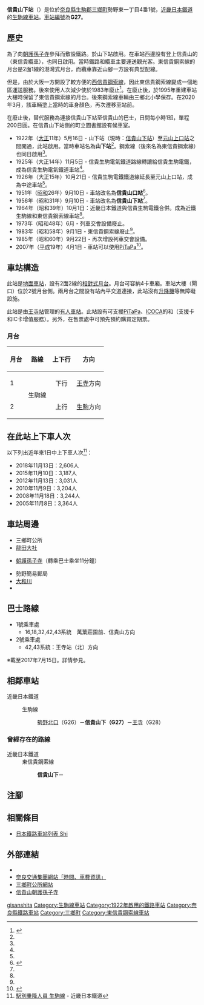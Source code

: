 {{NoteTA|G1=Transport
|T=zh-hans:信贵山下站;zh-hk:信貴山下站;zh-tw:信貴山下車站;
|1=zh-hans:信贵山下站;zh-hk:信貴山下站;zh-tw:信貴山下車站;
}}
{{Otheruseslist|近畿日本鐵道（近鐵）生駒線的車站|近鐵信貴線、西信貴鋼索線的車站|信貴山口站|近鐵東信貴鋼索線曾經存在的車站|信貴山站}}
{{Infobox station
|公司色 = #cc0033
|站名 = 信貴山下*
|圖片 = 
|圖片說明 = 
|日文原名 = 信貴山下
|平假名 = しぎさんした
|羅馬拼音 = Shigisanshita
|副站名 = 
|電報略號 =シサタ
|所在地 = {{JPN}}[[奈良縣|奈良縣]][[生駒郡|生駒郡]][[三鄉町|三鄉町]]勢野西一丁目4番1號
|座標 = {{coord|34|36|3.7|N|135|41|42.11|E|type:railwaystation_region:JP-24|display=inline,title}}
|車站構造 = [[地面車站|地面車站]]
|月台配置 = 2面2線
|啟用年月日 = 1922年（[[大正|大正]]11年）5月16日
|廢站年月日 = 
|乘車人次 = 1,471
|統計年度 = 2017
|轉車 =  
|全寬備註 = * 此站曾經改名兩次<br />- 1951年 山下站→信貴山口站<br />- 1956年 信貴山口站→信貴山下站
|adjacent = {{Adjacent stations|system=近畿日本鐵道|line=G|left=勢野北口|right=王寺|note-left=G26<br />0.8km|note-mid={{近鐵車站編號|G|27}}<br />距離[[王寺站_(日本)|王寺]]0.9km|note-right=G28<br />0.9km}}
}}
{{Infobox station
|公司色 = grey
|站名 = 信貴山下*
|圖片 = 
|圖片說明 =
|日文原名 = 信貴山下
|平假名 = しぎさんした
|羅馬拼音 = SHIGISANSHITA
|副站名 = 
|電報略號 =
|所在地 = {{JPN}}[[奈良縣|奈良縣]][[生駒郡|生駒郡]][[三鄉町|三鄉町]]勢野西二丁目
|車站構造 = [[地面車站|地面車站]]
|月台配置 = 2面1線
|啟用年月日 = 1922年（[[大正|大正]]11年）5月16日
|廢站年月日 = 1983年（[[昭和|昭和]]58年）9月1日
|全寬備註 = 
|adjacent = {{Adjacent stations|system=近畿日本鐵道|line=東信貴鋼索線|left=|right=信貴山|note-left=|note-mid=距離信貴山下0.0km|note-right=1.7km}}
}}
'''信貴山下站'''（{{jpn|j=信貴山下駅|hg=しぎさんしたえき|rm=Shigisanshita eki|f=y}}）是位於[[奈良縣|奈良縣]][[生駒郡|生駒郡]][[三鄉町|三鄉町]]勢野東一丁目4番1號，[[近畿日本鐵道|近畿日本鐵道]]的[[生駒線|生駒線]][[鐵路車站|車站]]。[[車站編號|車站編號]]為'''G27'''。

== 歷史 ==
為了向{{Translink|ja|信貴山}}[[朝護孫子寺|朝護孫子寺]]參拜而敷設鐵路。{{Translink|ja|信貴生駒電鉄|信貴生駒電鐵|信貴生駒電氣鐵道}}於山下站啟用。在車站西邊設有登上信貴山的{{Translink|ja|近鉄東信貴鋼索線|東信貴鋼索線}}（東信貴纜車），也同日啟用。當時鐵路和纜車主要運送觀光客。東信貴鋼索線的月台是2面1線的港灣式月台，而纜車靠近山腳一方設有典型配線。

但是，由於大阪一方開設了較方便的[[西信貴鋼索線|西信貴鋼索線]]，因此東信貴鋼索線變成一個地區運送服務。後來使用人次減少使於1983年廢止<ref name=sone03>{{Cite book|author={{Translink|ja|曽根悟|曾根悟}}（監修） |title=週刊 歴史でめぐる鉄道全路線 大手私鉄 |date=2010-08-22 |publisher=[[朝日新聞出版|朝日新聞出版]] |series=週刊朝日百科 |volume=2号 近畿日本鉄道 1 |isbn=978-4-02-340132-7 |pages=18 |language=ja}}</ref>。在廢止後，於1995年重建車站大樓時保留了東信貴鋼索線的月台。後來鋼索線車輛由三鄉北小學保存。在2020年3月，該車輛塗上當時的車身顏色，再次遷移至站前。

在廢止後，替代服務為連接信貴山下站至信貴山的巴士，日間每小時1班，單程200日圓。在信貴山下站側的町立圖書館設有候車室。

* 1922年（[[大正|大正]]11年）5月16日 - {{Translink|ja|信貴生駒電鉄|信貴生駒電鐵}}山下站（現時：[[信貴山下站|信貴山下站]]）至[[元山上口站|元山上口站]]之間開通，此站啟用。當時車站名為'''山下站'''<ref name=sone03/>。鋼索線（後來名為東信貴鋼索線）也同日啟用<ref name=sone03/>。
* 1925年（大正14年）11月5日 - 信貴生駒電氣鐵道路線轉讓給信貴生駒電鐵，成為信貴生駒電氣鐵道車站<ref name=sone03/>。
* 1926年（大正15年）10月21日 - 信貴生駒電鐵鐵道線延長至元山上口站，成為中途車站<ref name=sone03/>。
* 1951年（[[昭和|昭和]]26年）9月10日 - 車站改名為'''信貴山口站'''<ref name=chizu25>{{Cite book|author=[[今尾惠介|今尾惠介]]（監修） |title={{Translink|ja|日本鉄道旅行地図帳|日本鐵道旅行地圖帳}} |publisher=[[新潮社|新潮社]] |volume=8 関西1 |year=2008 |isbn=978-4-10-790026-5 |page=25|language=ja}}</ref>。
* 1956年（昭和31年）9月10日 - 車站改名為'''信貴山下站'''<ref name=chizu25/>。
* 1964年（昭和39年）10月1日：近畿日本鐵道與信貴生駒電鐵合併。成為近鐵生駒線和東信貴鋼索線車站<ref name=sone03/>。
* 1973年（昭和48年）6月 - 列車交會設備廢止。
* 1983年（昭和58年）9月1日 - 東信貴鋼索線廢止<ref name=sone03/>。
* 1985年（昭和60年）9月22日 - 再次增設列車交會設備。
* 2007年（[[平成|平成]]19年）4月1日 - 車站可以使用[[PiTaPa|PiTaPa]]<ref>{{Cite press release |title=平成19年4月1日から、近鉄主要路線でICカードの利用が可能になります |publisher=近畿日本鐵道 |date=2007-01-30 |url=http://www.kintetsu.jp/news/files/iccard20070130.pdf |format=pdf |accessdate=2016-03-13 |language=ja |archive-date=2016-08-07 |archive-url=https://web.archive.org/web/20160807145916/http://www.kintetsu.jp/news/files/iccard20070130.pdf |dead-url=no }}</ref>。

== 車站構造 ==
此站是[[地面車站|地面車站]]，設有2面2線的[[相對式月台|相對式月台]]。月台可容納4卡車廂。車站大樓（閘口）位於2號月台側。兩月台之間設有站內平交道連接，此站沒有[[升降機|升降機]]等無障礙設施。

此站是由[[王寺站_(日本)|王寺站]]管理的[[有人車站|有人車站]]。此站設有可支援[[PiTaPa|PiTaPa]]、[[ICOCA|ICOCA]]的{{Translink|ja|自動改札機|自動閘機}}和{{Translink|ja|自動精算機|自動補票機}}（支援{{Translink|ja|回数乗車券|回數票}}卡和IC卡增值服務）。另外，在售票處中可預先預約購買定期票。
=== 月台 ===
{| class="wikitable"
!月台!!路線!!上下行!!方向
|-
! 1
|rowspan=2| {{近鐵車站編號|G}} 生駒線
| style="text-align:center" | 下行
| [[王寺站_(日本)|王寺]]方向
|-
! 2
| style="text-align:center" | 上行
| [[生駒站|生駒]]方向
|}

== 在此站上下車人次 ==
以下列出近年來1日中上下車人次<ref>[http://www.kintetsu.co.jp/tetsudo/d.html 駅別乗降人員 生駒線] {{Wayback|url=http://www.kintetsu.co.jp/tetsudo/d.html |date=20200303083823 }}{{ja icon}} - 近畿日本鐵道</ref>：
* 2018年11月13日：2,606人
* 2015年11月10日：3,187人
* 2012年11月13日：3,031人
* 2010年11月9日：3,204人
* 2008年11月18日：3,244人
* 2005年11月8日：3,364人

== 車站周邊 ==
* 三鄉町公所
* [[龍田大社|龍田大社]]
* {{Translink|ja|信貴山}}[[朝護孫子寺|朝護孫子寺]]（轉乘{{Translink|ja|奈良交通}}巴士乘坐11分鐘）
* 勢野簡易郵局
* [[大和川|大和川]]
* {{Translink|ja|奈良県立西和清陵高等学校|奈良縣立西和清陵高等學校}}

== 巴士路線 ==
; {{Translink|ja|奈良交通}}
* 1號乘車處
** 16,18,32,42,43系統　萬葉莊園前、信貴山方向
* 2號乘車處
** 42,43系統：王寺站（北）方向
※載至2017年7月15日。詳情參見{{Translink|ja|奈良交通西大和営業所|奈良交通西大和營業所}}。

== 相鄰車站 ==
; 近畿日本鐵道
: {{近鐵車站編號|G}} 生駒線
:: [[勢野北口站|勢野北口]]（G26）－'''信貴山下（G27）'''－[[王寺站_(日本)|王寺]]（G28）

=== 曾經存在的路線 ===
; 近畿日本鐵道
: 東信貴鋼索線
:: '''信貴山下'''－{{Translink|ja|信貴山駅|信貴山站}}
== 注腳 ==
{{Reflist}}
== 相關條目 ==
* [[日本鐵路車站列表_Shi|日本鐵路車站列表 Shi]]
== 外部連結 ==
* {{外部連結/近畿日本鐵道車站|11006|信貴山下}}{{ja icon}}
* [http://jikoku.narakotsu.co.jp/form/asp/ 奈良交通集團網站「時間、車費資訊」] {{Wayback|url=http://jikoku.narakotsu.co.jp/form/asp/ |date=20180317004131 }}{{ja icon}}
* [http://www.town.sango.nara.jp/ 三鄉町公所網站] {{Wayback|url=http://www.town.sango.nara.jp/ |date=20190913134041 }}{{ja icon}}
* [http://www.sigisan.or.jp/ 信貴山朝護孫子寺] {{Wayback|url=http://www.sigisan.or.jp/ |date=20201123102202 }}{{ja icon}}

{{生駒線|mode=1}}
{{DEFAULTSORT:Shigisanshita}}
[[Category:日本鐵路車站_Shi|gisanshita]]
[[Category:生駒線車站|Category:生駒線車站]]
[[Category:1922年啟用的鐵路車站|Category:1922年啟用的鐵路車站]]
[[Category:奈良縣鐵路車站|Category:奈良縣鐵路車站]]
[[Category:三鄉町|Category:三鄉町]]
[[Category:東信貴鋼索線車站|Category:東信貴鋼索線車站]]